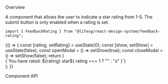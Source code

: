 
<Meta title="Modules/FeedbackRating" component={FeedbackRating} />

<Title>FeedbackRating</Title>

<Secondary>Overview</Secondary>

A component that allows the user to indicate a star rating from 1-5. The submit
button is only enabled when a rating is set.

```tsx
import { FeedbackRating } from "@lifesg/react-design-system/feedback-rating";
```

<Canvas>
    <Story name="FeedbackRating">
        {() => {
            const [rating, setRating] = useState(0);
            const [show, setShow] = useState(false);
            const openModal = () => setShow(true);
            const closeModal = () => setShow(false);
            return (
                <div>
                    <Modal show={show} onOverlayClick={closeModal}>
                        <Modal.Box onClose={closeModal}>
                            <ModalBoxDiv>
                                <span>{`You have rated: ${rating} star${
                                    rating === 1 ? "" : "s"
                                }`}</span>
                            </ModalBoxDiv>
                        </Modal.Box>
                    </Modal>
                    <FeedbackRating
                        rating={rating}
                        onRatingChange={setRating}
                        onSubmit={openModal}
                    />
                </div>
            );
        }}
    </Story>
</Canvas>

<Secondary>Component API</Secondary>

<PropsTable />
